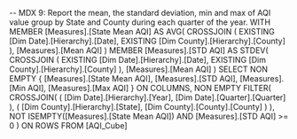 -- MDX 9: Report the mean, the standard deviation, min and max of AQI value group by State and County during each quarter of the year.
WITH 
MEMBER [Measures].[State Mean AQI] AS
    AVG(
		CROSSJOIN (
			EXISTING [Dim Date].[Hierarchy].[Date], 
			EXISTING [Dim County].[Hierarchy].[County]
		),
		[Measures].[Mean AQI]
    )
MEMBER [Measures].[STD AQI] AS
	STDEV(
		CROSSJOIN (
			EXISTING [Dim Date].[Hierarchy].[Date], 
			EXISTING [Dim County].[Hierarchy].[County]
		),
		[Measures].[Mean AQI]
    )
SELECT 
	NON EMPTY
    {
		[Measures].[State Mean AQI],
		[Measures].[STD AQI],
		[Measures].[Min AQI],
		[Measures].[Max AQI]
    } ON COLUMNS,
	NON EMPTY
    FILTER(
        CROSSJOIN(
		    (
			    [Dim Date].[Hierarchy].[Year], 
			    [Dim Date].[Quarter].[Quarter]
		    ),
            (
			    [Dim County].[Hierarchy].[State],
			    [Dim County].[County].[County]
		    )
        ),
        NOT ISEMPTY([Measures].[State Mean AQI]) 
        AND [Measures].[STD AQI] >= 0
    ) ON ROWS
FROM [AQI_Cube]
